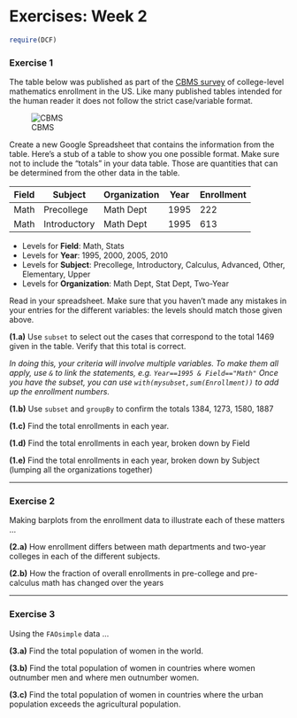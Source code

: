 Exercises: Week 2
=======================

```r
require(DCF)
```

### Exercise 1

The table below was published as part of the [CBMS survey](http://www.ams.org/profession/data/cbms-survey/cbms) of college-level mathematics enrollment in the US.  Like many published tables intended for the human reader it does not follow the strict case/variable format.

![CBMS](math-enrollments.png)

Create a new Google Spreadsheet that contains the information from the table.  Here's a stub of a table to show you one possible format.  Make sure not to include the "totals" in your data table.  Those are quantities that can be determined from the other data in the table.

Field | Subject | Organization | Year | Enrollment
------|---------|--------------|------|------------
Math  | Precollege | Math Dept | 1995 | 222
Math  | Introductory | Math Dept | 1995 | 613

* Levels for **Field**: Math, Stats
* Levels for **Year**: 1995, 2000, 2005, 2010
* Levels for **Subject**: Precollege, Introductory, Calculus, Advanced, Other, Elementary, Upper
* Levels for **Organization**: Math Dept, Stat Dept, Two-Year


Read in your spreadsheet.  Make sure that you haven't made any mistakes in your entries for the different variables: the levels should match those given above.

**(1.a)** Use `subset` to select out the cases that correspond to the total 1469 given in the table.  Verify that this total is correct. 

*In doing this, your criteria will involve multiple variables.  To make them all apply, use `&` to link the statements, e.g. `Year==1995 & Field=="Math"`  Once you have the subset, you can use `with(mysubset,sum(Enrollment))` to add up the enrollment numbers.*

**(1.b)** Use `subset` and `groupBy` to confirm the totals 1384, 1273, 1580, 1887

**(1.c)** Find the total enrollments in each year.

**(1.d)** Find the total enrollments in each year, broken down by Field

**(1.e)** Find the total enrollments in each year, broken down by Subject (lumping all the organizations together)

------------

### Exercise 2

Making barplots from the enrollment data to illustrate each of these matters ...

**(2.a)** How enrollment differs between math departments and two-year colleges in each of the different subjects.

**(2.b)** How the fraction of overall enrollments in pre-college and pre-calculus math has changed over the years


------------

### Exercise 3
Using the `FAOsimple` data ...

**(3.a)** Find the total population of women in the world.

**(3.b)** Find the total population of women in countries where women outnumber men and where men outnumber women.

**(3.c)** Find the total population of women in countries where the urban population exceeds the agricultural population.





